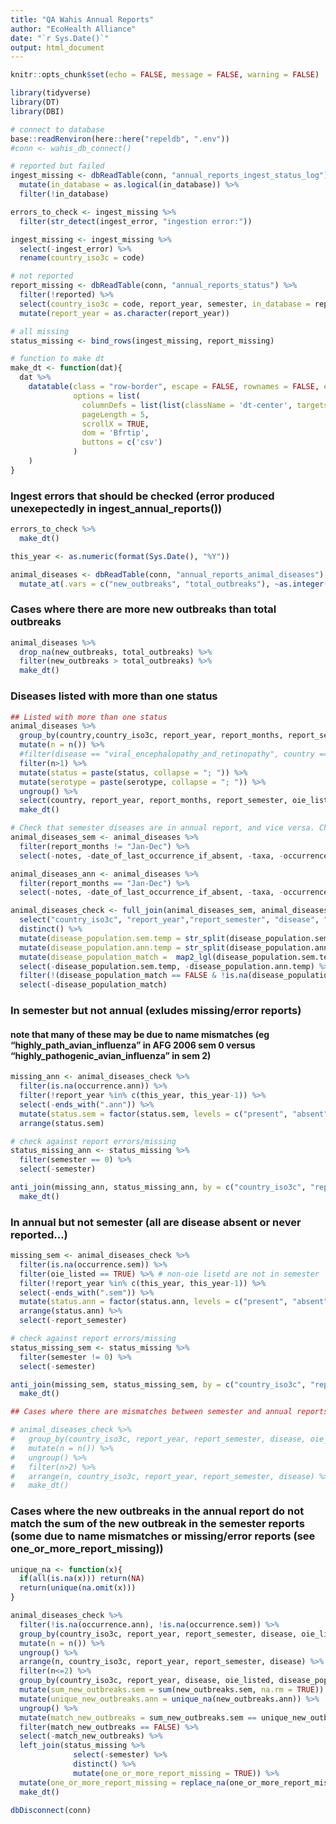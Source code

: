 ```yaml
---
title: "QA Wahis Annual Reports"
author: "EcoHealth Alliance"
date: "`r Sys.Date()`"
output: html_document
---
```


```r
knitr::opts_chunk$set(echo = FALSE, message = FALSE, warning = FALSE)

library(tidyverse)
library(DT)
library(DBI)

# connect to database
base::readRenviron(here::here("repeldb", ".env"))
#conn <- wahis_db_connect()

# reported but failed 
ingest_missing <- dbReadTable(conn, "annual_reports_ingest_status_log") %>% 
  mutate(in_database = as.logical(in_database)) %>%
  filter(!in_database) 

errors_to_check <- ingest_missing %>%
  filter(str_detect(ingest_error, "ingestion error:"))

ingest_missing <- ingest_missing %>%
  select(-ingest_error) %>%
  rename(country_iso3c = code)

# not reported
report_missing <- dbReadTable(conn, "annual_reports_status") %>%
  filter(!reported) %>%
  select(country_iso3c = code, report_year, semester, in_database = reported) %>%
  mutate(report_year = as.character(report_year))

# all missing
status_missing <- bind_rows(ingest_missing, report_missing)

# function to make dt
make_dt <- function(dat){
  dat %>%
    datatable(class = "row-border", escape = FALSE, rownames = FALSE, extensions = "Buttons", 
              options = list(
                columnDefs = list(list(className = 'dt-center', targets = 0:(dim(.)[2] - 1))),
                pageLength = 5,
                scrollX = TRUE,
                dom = 'Bfrtip',
                buttons = c('csv')
              )
    )
}
```

### Ingest errors that should be checked (error produced unexepectedly in ingest_annual_reports())
```r
errors_to_check %>%
  make_dt()
```

```r
this_year <- as.numeric(format(Sys.Date(), "%Y"))

animal_diseases <- dbReadTable(conn, "annual_reports_animal_diseases") %>%
  mutate_at(.vars = c("new_outbreaks", "total_outbreaks"), ~as.integer(.)) 
```

### Cases where there are more new outbreaks than total outbreaks
```r
animal_diseases %>%
  drop_na(new_outbreaks, total_outbreaks) %>%
  filter(new_outbreaks > total_outbreaks) %>%
  make_dt()
```

### Diseases listed with more than one status
```r
## Listed with more than one status
animal_diseases %>%
  group_by(country,country_iso3c, report_year, report_months, report_semester, oie_listed, disease, disease_population) %>% 
  mutate(n = n()) %>%
  #filter(disease == "viral_encephalopathy_and_retinopathy", country == "Australia", report_year == "2005", report_months == "Jan-Jun")
  filter(n>1) %>%
  mutate(status = paste(status, collapse = "; ")) %>%
  mutate(serotype = paste(serotype, collapse = "; ")) %>%
  ungroup() %>%
  select(country, report_year, report_months, report_semester, oie_listed, disease, disease_population, serotype, status) %>%
  make_dt()
```

```r
# Check that semester diseases are in annual report, and vice versa. Check that math adds up.
animal_diseases_sem <- animal_diseases %>%
  filter(report_months != "Jan-Dec") %>%
  select(-notes, -date_of_last_occurrence_if_absent, -taxa, -occurrence_description, -country, -report_months)

animal_diseases_ann <- animal_diseases %>%
  filter(report_months == "Jan-Dec") %>%
  select(-notes, -date_of_last_occurrence_if_absent, -taxa, -occurrence_description, -country, -report_months, -report_semester)

animal_diseases_check <- full_join(animal_diseases_sem, animal_diseases_ann, by = c("country_iso3c", "report_year", "disease", "oie_listed"), suffix = c(".sem", ".ann")) %>%
  select("country_iso3c", "report_year","report_semester", "disease", "oie_listed", starts_with("disease_population"), starts_with("serotype"), starts_with("status"), starts_with("occurrence"), starts_with("new_outbreaks"), starts_with("total_outbreaks")) %>%
  distinct() %>%
  mutate(disease_population.sem.temp = str_split(disease_population.sem, " and ")) %>%
  mutate(disease_population.ann.temp = str_split(disease_population.ann, " and ")) %>%
  mutate(disease_population_match =  map2_lgl(disease_population.sem.temp, disease_population.ann.temp, function(x,y)  any(unlist(x) %in% unlist(y)))) %>%
  select(-disease_population.sem.temp, -disease_population.ann.temp) %>%
  filter(!(disease_population_match == FALSE & !is.na(disease_population.ann) & !is.na(disease_population.sem))) %>%
  select(-disease_population_match)

```

### In semester but not annual (exludes missing/error reports)
#### note that many of these may be due to name mismatches (eg "highly_path_avian_influenza" in AFG 2006 sem 0 versus "highly_pathogenic_avian_influenza" in sem 2)
```r
missing_ann <- animal_diseases_check %>% 
  filter(is.na(occurrence.ann)) %>%
  filter(!report_year %in% c(this_year, this_year-1)) %>%
  select(-ends_with(".ann")) %>%
  mutate(status.sem = factor(status.sem, levels = c("present", "absent", "unreported"))) %>%
  arrange(status.sem)

# check against report errors/missing
status_missing_ann <- status_missing %>%
  filter(semester == 0) %>%
  select(-semester)

anti_join(missing_ann, status_missing_ann, by = c("country_iso3c", "report_year")) %>%
  make_dt()
```

### In annual but not semester (all are disease absent or never reported...)
```r
missing_sem <- animal_diseases_check %>% 
  filter(is.na(occurrence.sem)) %>%
  filter(oie_listed == TRUE) %>% # non-oie lisetd are not in semester
  filter(!report_year %in% c(this_year, this_year-1)) %>%
  select(-ends_with(".sem")) %>%
  mutate(status.ann = factor(status.ann, levels = c("present", "absent", "unreported"))) %>%
  arrange(status.ann) %>%
  select(-report_semester)

# check against report errors/missing
status_missing_sem <- status_missing %>%
  filter(semester != 0) %>%
  select(-semester)

anti_join(missing_sem, status_missing_sem, by = c("country_iso3c", "report_year")) %>%
  make_dt()

```


```r
## Cases where there are mismatches between semester and annual reports - due to being listed as more than one status (above)

# animal_diseases_check %>%
#   group_by(country_iso3c, report_year, report_semester, disease, oie_listed) %>%
#   mutate(n = n()) %>%
#   ungroup() %>%
#   filter(n>2) %>%
#   arrange(n, country_iso3c, report_year, report_semester, disease) %>%
#   make_dt()

```

### Cases where the new outbreaks in the annual report do not match the sum of the new outbreak in the semester reports (some due to name mismatches or missing/error reports (see one_or_more_report_missing))
```r
unique_na <- function(x){
  if(all(is.na(x))) return(NA)
  return(unique(na.omit(x)))
}

animal_diseases_check %>%
  filter(!is.na(occurrence.ann), !is.na(occurrence.sem)) %>%
  group_by(country_iso3c, report_year, report_semester, disease, oie_listed, disease_population.sem, disease_population.ann) %>%
  mutate(n = n()) %>%
  ungroup() %>%
  arrange(n, country_iso3c, report_year, report_semester, disease) %>%
  filter(n<=2) %>%
  group_by(country_iso3c, report_year, disease, oie_listed, disease_population.sem, disease_population.ann) %>%
  mutate(sum_new_outbreaks.sem = sum(new_outbreaks.sem, na.rm = TRUE)) %>%
  mutate(unique_new_outbreaks.ann = unique_na(new_outbreaks.ann)) %>%
  ungroup() %>%
  mutate(match_new_outbreaks = sum_new_outbreaks.sem == unique_new_outbreaks.ann) %>%
  filter(match_new_outbreaks == FALSE) %>%
  select(-match_new_outbreaks) %>%
  left_join(status_missing %>%
              select(-semester) %>%
              distinct() %>%
              mutate(one_or_more_report_missing = TRUE)) %>%
  mutate(one_or_more_report_missing = replace_na(one_or_more_report_missing, FALSE)) %>%
  make_dt()
```

```r
dbDisconnect(conn)
```

